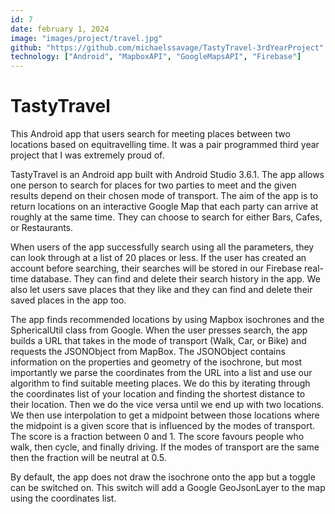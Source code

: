 ---
id: 7
date: february 1, 2024
image: "images/project/travel.jpg"
github: "https://github.com/michaelssavage/TastyTravel-3rdYearProject"
technology: ["Android", "MapboxAPI", "GoogleMapsAPI", "Firebase"]
---

# TastyTravel

This Android app that users search for meeting places between two locations based on equitravelling time. It was a pair programmed third year project that I was extremely proud of.

<Picture src="images/project/tastytravel.png" alt="tastytravel icon" />

TastyTravel is an Android app built with Android Studio 3.6.1. The app allows one person to search for places for two parties to meet and the given results depend on their chosen mode of transport. The aim of the app is to return locations on an interactive Google Map that each party can arrive at roughly at the same time. They can choose to search for either Bars, Cafes, or Restaurants.

When users of the app successfully search using all the parameters, they can look through at a list of 20 places or less. If the user has created an account before searching, their searches will be stored in our Firebase real-time database. They can find and delete their search history in the app. We also let users save places that they like and they can find and delete their saved places in the app too.

The app finds recommended locations by using Mapbox isochrones and the SphericalUtil class from Google. When the user presses search, the app builds a URL that takes in the mode of transport (Walk, Car, or Bike) and requests the JSONObject from MapBox. The JSONObject contains information on the properties and geometry of the isochrone, but most importantly we parse the coordinates from the URL into a list and use our algorithm to find suitable meeting places. We do this by iterating through the coordinates list of your location and finding the shortest distance to their location. Then we do the vice versa until we end up with two locations. We then use interpolation to get a midpoint between those locations where the midpoint is a given score that is influenced by the modes of transport. The score is a fraction between 0 and 1. The score favours people who walk, then cycle, and finally driving. If the modes of transport are the same then the fraction will be neutral at 0.5.

By default, the app does not draw the isochrone onto the app but a toggle can be switched on. This switch will add a Google GeoJsonLayer to the map using the coordinates list.
